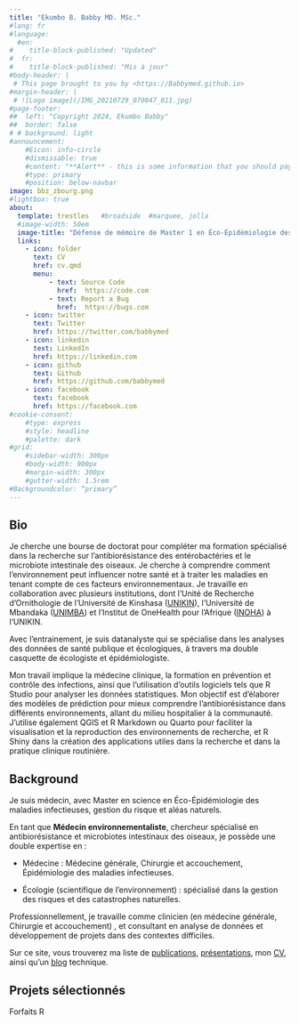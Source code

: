```yaml
---
title: "Ekumbo B. Babby MD. MSc."
#lang: fr 
#language:
  #en:
#    title-block-published: "Updated"
#  fr:
#    title-block-published: "Mis à jour"
#body-header: | 
 # This page brought to you by <https://Babbymed.github.io>
#margin-header: |
 # ![Logo image](/IMG_20210729_070847_011.jpg)
#page-footer:
##  left: "Copyright 2024, Ekumbo Babby" 
##  border: false
# # background: light
#announcement: 
    #Eicon: info-circle
    #dismissable: true
    #content: "**Alert** - this is some information that you should pay attention to"
    #type: primary
    #position: below-navbar
image: bbz_zbourg.png
#lightbox: true
about:
  template: trestles   #broadside  #marquee, jolla
  #image-width: 50em
  image-title: "Défense de mémoire de Master 1 en Éco-Épidémiologie des maladies infectieuses gestion du risque et aléas naturels à l'INOHA, 2021"
  links:
    - icon: folder
      text: CV
      href: cv.qmd
      menu:
          - text: Source Code
            href:  https://code.com
          - text: Report a Bug
            href:  https://bugs.com
    - icon: twitter
      text: Twitter
      href: https://twitter.com/babbymed
    - icon: linkedin
      text: LinkedIn
      href: https://linkedin.com
    - icon: github
      text: Github
      href: https://github.com/babbymed
    - icon: facebook
      text: facebook
      href: https://facebook.com
#cookie-consent:
    #type: express
    #style: headline
    #palette: dark
#grid:
    #sidebar-width: 300px
    #body-width: 900px
    #margin-width: 300px
    #gutter-width: 1.5rem
#Backgroundcolor: “primary”
---
```


::: column-page
## Bio

Je cherche une bourse de doctorat pour compléter ma formation spécialisé dans la recherche sur l'antibiorésistance des entérobactéries et le microbiote intestinale des oiseaux. Je cherche à comprendre comment l'environnement peut influencer notre santé et à traiter les maladies en tenant compte de ces facteurs environnementaux. Je travaille en collaboration avec plusieurs institutions, dont l'Unité de Recherche d'Ornithologie de l'Université de Kinshasa ([UNIKIN](https://www.unikin.ac.cd)), l'Université de Mbandaka ([UNIMBA](https://www.4icu.org/reviews/15437.htm)) et l'Institut de OneHealth pour l’Afrique ([INOHA](https://www.inoha.ac.cd/)) à l'UNIKIN.

Avec l'entrainement, je suis datanalyste qui se spécialise dans les analyses des données de santé publique et écologiques, à travers ma double casquette de écologiste et épidémiologiste.

Mon travail implique la médecine clinique, la formation en prévention et contrôle des infections, ainsi que l'utilisation d'outils logiciels tels que R Studio pour analyser les données statistiques. Mon objectif est d'élaborer des modèles de prédiction pour mieux comprendre l'antibiorésistance dans différents environnements, allant du milieu hospitalier à la communauté. J'utilise également QGIS et R Markdown ou Quarto pour faciliter la visualisation et la reproduction des environnements de recherche, et R Shiny dans la création des applications utiles dans la recherche et dans la pratique clinique routinière.

## **Background**

Je suis médecin, avec Master en science en Éco-Épidémiologie des maladies infectieuses, gestion du risque et aléas naturels.

En tant que **Médecin environnementaliste**, chercheur spécialisé en antibiorésistance et microbiotes intestinaux des oiseaux, je possède une double expertise en :

-   Médecine : Médecine générale, Chirurgie et accouchement, Épidémiologie des maladies infectieuses.

-   Écologie (scientifique de l'environnement) : spécialisé dans la gestion des risques et des catastrophes naturelles.

Professionnellement, je travaille comme clinicien (en médecine générale, Chirurgie et accouchement) , et consultant en analyse de données et développement de projets dans des contextes difficiles.

Sur ce site, vous trouverez ma liste de [publications](https://babbymed.github.io/Publication), [présentations](https://babbymed.github.io/Présentation), mon [CV](https://babbymed.github.io/CV), ainsi qu'un [blog](https://babbymed.github.io/Blog) technique.

<p>

</p>

## Projets sélectionnés

Forfaits R

<link rel="me" href="https://Babbymed.github.io/@babbymed2024">
:::
